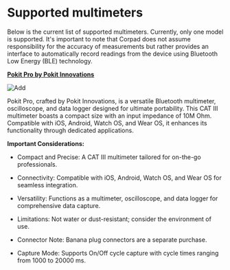 
# Supported multimeters

Below is the current list of supported multimeters. Currently, only one model is supported. It's important to note that Corpad does not assume responsibility for the accuracy of measurements but rather provides an interface to automatically record readings from the device using Bluetooth Low Energy (BLE) technology.

[**Pokit Pro by Pokit Innovations**](https://shop.pokitmeter.com/en-ca/products/pokit-pro)

<ImageView>
  <Image src="/images/multimeter/9.2.png" alt="Add" width={300} height={300} />
</ImageView>

Pokit Pro, crafted by Pokit Innovations, is a versatile Bluetooth multimeter, oscilloscope, and data logger designed for ultimate portability. This CAT III multimeter boasts a compact size with an input impedance of 10M Ohm. Compatible with iOS, Android, Watch OS, and Wear OS, it enhances its functionality through dedicated applications.

**Important Considerations:**

- Compact and Precise: A CAT III multimeter tailored for on-the-go professionals.

- Connectivity: Compatible with iOS, Android, Watch OS, and Wear OS for seamless integration.

- Versatility: Functions as a multimeter, oscilloscope, and data logger for comprehensive data capture.

- Limitations: Not water or dust-resistant; consider the environment of use.

- Connector Note: Banana plug connectors are a separate purchase.

- Capture Mode: Supports On/Off cycle capture with cycle times ranging from 1000 to 20000 ms.
